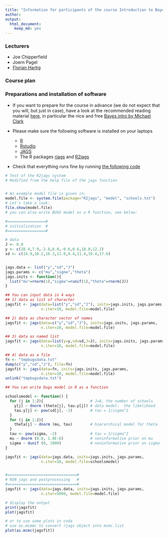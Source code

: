 ```yaml
---
title: "Information for participants of the course Introduction to Bayesian Statistics"
author: 
output:
  html_document:
    keep_md: yes
---
```


### Lecturers

* Joe Chipperfield
* Joern Pagel
* [Florian Hartig](http://florianhartig.wordpress.com/)

### Course plan



### Preparations and installation of software

* If you want to prepare for the course in advance (we do not expect that you will, but just in case), have a look at the recommended reading material [here](http://florianhartig.github.io/LearningBayes/), in particular the nice and free [Bayes intro by Michael Clark](http://www3.nd.edu/%7Emclark19/learn/IntroBayes.pdf)

* Please make sure the following software is installed on your laptops
  * [R](http://www.r-project.org/)
  * [Rstudio](http://www.rstudio.com/)
  * [JAGS](http://mcmc-jags.sourceforge.net/)
  * The R packages [rjags](http://cran.r-project.org/web/packages/rjags/index.html) and [R2jags](http://cran.r-project.org/web/packages/R2jags/index.html)

* Check that everything runs fine by running [the following code](https://raw.githubusercontent.com/florianhartig/LearningBayes/master/CommentedCode/03-Software/Jags/testR2jags.R)

```r
# Test of the R2jags system
# Modified from the help file of the jags function


# An example model file is given in:
model.file <- system.file(package="R2jags", "model", "schools.txt")
# Let's take a look:
file.show(model.file)
# you can also write BUGS model as a R function, see below:

#=================#
# initialization  #
#=================#

# data
J <- 8.0
y <- c(28.4,7.9,-2.8,6.8,-0.6,0.6,18.0,12.2)
sd <- c(14.9,10.2,16.3,11.0,9.4,11.4,10.4,17.6)


jags.data <- list("y","sd","J")
jags.params <- c("mu","sigma","theta")
jags.inits <- function(){
  list("mu"=rnorm(1),"sigma"=runif(1),"theta"=rnorm(J))
}

## You can input data in 4 ways
## 1) data as list of character
jagsfit <- jags(data=list("y","sd","J"), inits=jags.inits, jags.params,
                n.iter=10, model.file=model.file)

## 2) data as character vector of names
jagsfit <- jags(data=c("y","sd","J"), inits=jags.inits, jags.params,
                n.iter=10, model.file=model.file)

## 3) data as named list
jagsfit <- jags(data=list(y=y,sd=sd,J=J), inits=jags.inits, jags.params,
                n.iter=10, model.file=model.file)

## 4) data as a file
fn <- "tmpbugsdata.txt"
dump(c("y","sd","J"), file=fn)
jagsfit <- jags(data=fn, inits=jags.inits, jags.params,
                n.iter=10, model.file=model.file)
unlink("tmpbugsdata.txt")

## You can write bugs model in R as a function

schoolsmodel <- function() {
  for (j in 1:J){                     # J=8, the number of schools
    y[j] ~ dnorm (theta[j], tau.y[j]) # data model:  the likelihood
    tau.y[j] <- pow(sd[j], -2)        # tau = 1/sigma^2
  }
  for (j in 1:J){
    theta[j] ~ dnorm (mu, tau)        # hierarchical model for theta
  }
  tau <- pow(sigma, -2)               # tau = 1/sigma^2
  mu ~ dnorm (0.0, 1.0E-6)            # noninformative prior on mu
  sigma ~ dunif (0, 1000)             # noninformative prior on sigma
}

jagsfit <- jags(data=jags.data, inits=jags.inits, jags.params,
                n.iter=10, model.file=schoolsmodel)


#===============================#
# RUN jags and postprocessing   #
#===============================#
jagsfit <- jags(data=jags.data, inits=jags.inits, jags.params,
                n.iter=5000, model.file=model.file)

# display the output
print(jagsfit)
plot(jagsfit)

# or to use some plots in coda
# use as.mcmmc to convert rjags object into mcmc.list
plot(as.mcmc(jagsfit))


```

